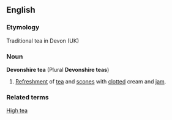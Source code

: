 ==English==
===Etymology===
Traditional tea in Devon (UK)
===Noun===
'''Devonshire tea''' (Plural '''Devonshire teas''')
# [[Refreshment]] of [[tea]] and [[scones]] with [[clotted]] cream and [[jam]].

===Related terms===
[[High tea]]
